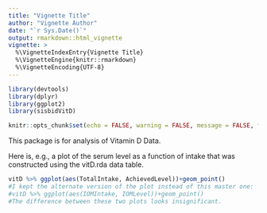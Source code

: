 ```yaml
---
title: "Vignette Title"
author: "Vignette Author"
date: "`r Sys.Date()`"
output: rmarkdown::html_vignette
vignette: >
  %\VignetteIndexEntry{Vignette Title}
  %\VignetteEngine{knitr::rmarkdown}
  %\VignetteEncoding{UTF-8}
---
```


```r
library(devtools)
library(dplyr)
library(ggplot2)
library(sisbidVitD)
```
```r
knitr::opts_chunk$set(echo = FALSE, warning = FALSE, message = FALSE, fig.width = 6, fig.height = 4) ##or echo = TRUE in order to show code; everything that you write here will get applied to everything that follows; however, this can be overrridden; warning = , message = 
```

This package is for analysis of Vitamin D Data.

Here is, e.g., a plot of the serum level as a function of intake that was constructed using the vitD.rda data table.

```r
vitD %>% ggplot(aes(TotalIntake, AchievedLevel))+geom_point()
#I kept the alternate version of the plot instead of this master one:
#vitD %>% ggplot(aes(IOMIntake, IOMLevel))+geom_point()
#The difference between these two plots looks insignificant.
```
